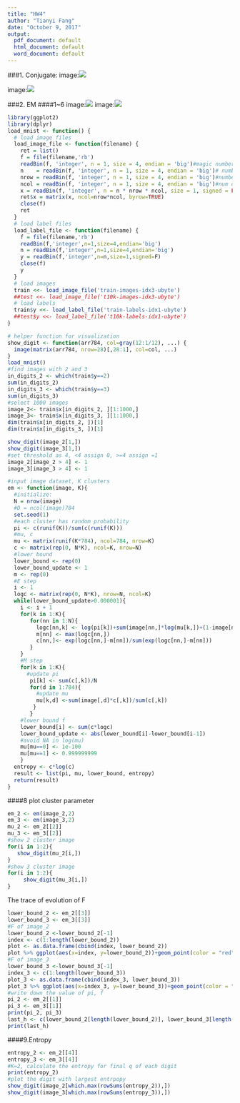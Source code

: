 ---
title: "HW4"
author: "Tianyi Fang"
date: "October 9, 2017"
output:
  pdf_document: default
  html_document: default
  word_document: default
---
###1. Conjugate:
image:![](C:/Users/Tianyi Fang/Desktop/stat545/HW4/1.1.JPG)

image:![](C:/Users/Tianyi Fang/Desktop/stat545/HW4/1.2.JPG)

###2. EM
####1~6
image:![](C:/Users/Tianyi Fang/Desktop/stat545/HW4/2.1.JPG)
image:![](C:/Users/Tianyi Fang/Desktop/stat545/HW4/2.2.JPG)
```{r}
library(ggplot2)
library(dplyr)
load_mnist <- function() {
  # load image files
  load_image_file <- function(filename) {
    ret = list()
    f = file(filename,'rb')
    readBin(f, 'integer', n = 1, size = 4, endian = 'big')#magic number 2051
    n    = readBin(f, 'integer', n = 1, size = 4, endian = 'big')# number of images60000
    nrow = readBin(f, 'integer', n = 1, size = 4, endian = 'big')#number of rows 28
    ncol = readBin(f, 'integer', n = 1, size = 4, endian = 'big')#num of col 28
    x = readBin(f, 'integer', n = n * nrow * ncol, size = 1, signed = FALSE)
    ret$x = matrix(x, ncol=nrow*ncol, byrow=TRUE)
    close(f)
    ret
  }
  # load label files
  load_label_file <- function(filename) {
    f = file(filename,'rb')
    readBin(f,'integer',n=1,size=4,endian='big')
    n = readBin(f,'integer',n=1,size=4,endian='big')
    y = readBin(f,'integer',n=n,size=1,signed=F)
    close(f)
    y
  }
  # load images
  train <<- load_image_file('train-images-idx3-ubyte')
  ##test <<- load_image_file('t10k-images-idx3-ubyte')
  # load labels
  train$y <<- load_label_file('train-labels-idx1-ubyte')
  ##test$y <<- load_label_file('t10k-labels-idx1-ubyte')  
}

# helper function for visualization
show_digit <- function(arr784, col=gray(12:1/12), ...) {
  image(matrix(arr784, nrow=28)[,28:1], col=col, ...)
}
load_mnist()
#find images with 2 and 3
in_digits_2 <- which(train$y==2)
sum(in_digits_2)
in_digits_3 <- which(train$y==3)
sum(in_digits_3)
#select 1000 images
image_2<- train$x[in_digits_2, ][1:1000,]
image_3<- train$x[in_digits_3, ][1:1000,]
dim(train$x[in_digits_2, ])[1]
dim(train$x[in_digits_3, ])[1]
```
```{r}
show_digit(image_2[1,])
show_digit(image_3[1,])
#set threshold as 4, <4 assign 0, >=4 assign =1
image_2[image_2 > 4] <- 1
image_3[image_3 > 4] <- 1

```

```{r}
#input image dataset, K clusters
em <- function(image, K){
  #initialize:
  N = nrow(image)
  #D = ncol(image)784
  set.seed(1)
  #each cluster has random probability
  pi <- c(runif(K))/sum(c(runif(K)))
  #mu, c
  mu <- matrix(runif(K*784), ncol=784, nrow=K)
  c <- matrix(rep(0, N*K), ncol=K, nrow=N)
  #lower bound
  lower_bound <- rep(0)
  lower_bound_update <- 1
  m <- rep(0)
  #E step
  i <- 1
  logc <- matrix(rep(0, N*K), nrow=N, ncol=K)
  while(lower_bound_update>0.000001){
    i <- i + 1
    for(k in 1:K){
       for(nn in 1:N){
         logc[nn,k] <- log(pi[k])+sum(image[nn,]*log(mu[k,])+(1-image[nn,])*log(1-mu[k,]))
         m[nn] <- max(logc[nn,])
         c[nn,]<- exp(logc[nn,]-m[nn])/sum(exp(logc[nn,]-m[nn]))
       }
    }
    #M step
    for(k in 1:K){
      #update pi
       pi[k] <- sum(c[,k])/N
       for(d in 1:784){
         #update mu
         mu[k,d] <-sum(image[,d]*c[,k])/sum(c[,k])
        }
       }
    #lower bound f
    lower_bound[i] <- sum(c*logc)
    lower_bound_update <- abs(lower_bound[i]-lower_bound[i-1])
    #avoid NA in log(mu)
    mu[mu==0] <- 1e-100
    mu[mu==1] <- 0.999999999
    }
  entropy <- c*log(c)
  result <- list(pi, mu, lower_bound, entropy)
  return(result)
}
```
####8 plot cluster parameter
```{r}
em_2 <- em(image_2,2)
em_3 <- em(image_3,2)
mu_2 <- em_2[[2]]
mu_3 <- em_3[[2]]
#show 2 cluster image
for(i in 1:2){
   show_digit(mu_2[i,])
}
#show 3 cluster image
for(i in 1:2){
     show_digit(mu_3[i,])
}
```
The trace of evolution of F
```{r}
lower_bound_2 <- em_2[[3]]
lower_bound_3 <- em_3[[3]]
#F of image_2
lower_bound_2 <-lower_bound_2[-1]
index <- c(1:length(lower_bound_2))
plot <- as.data.frame(cbind(index, lower_bound_2))
plot %>% ggplot(aes(x=index, y=lower_bound_2))+geom_point(color = "red", size = 2) + geom_line(color = "red", size = 1)+labs(x="iteration", y="lower bound", title = "Trace of evolution of Lower bound(k=2)")
#F of image_3
lower_bound_3 <-lower_bound_3[-1]
index_3 <- c(1:length(lower_bound_3))
plot_3 <- as.data.frame(cbind(index_3, lower_bound_3))
plot_3 %>% ggplot(aes(x=index_3, y=lower_bound_3))+geom_point(color = "darkblue", size = 2) + geom_line(color = "darkblue", size = 1)+labs(x="iteration", y="lower bound", title = "Trace of evolution of Lower bound(k=3)")
#write down the value of pi, f
pi_2 <- em_2[[1]]
pi_3 <- em_3[[1]]
print(pi_2, pi_3)
last_h <- c(lower_bound_2[length(lower_bound_2)], lower_bound_3[length(lower_bound_3)])
print(last_h)
```
####9.Entropy
```{r}
entropy_2 <- em_2[[4]]
entropy_3 <- em_3[[4]]
#K=2, calculate the entropy for final q of each digit
print(entropy_2)
#plot the digit with largest entrpopy
show_digit(image_2[which.max(rowSums(entropy_2)),])
show_digit(image_3[which.max(rowSums(entropy_3)),])
```





